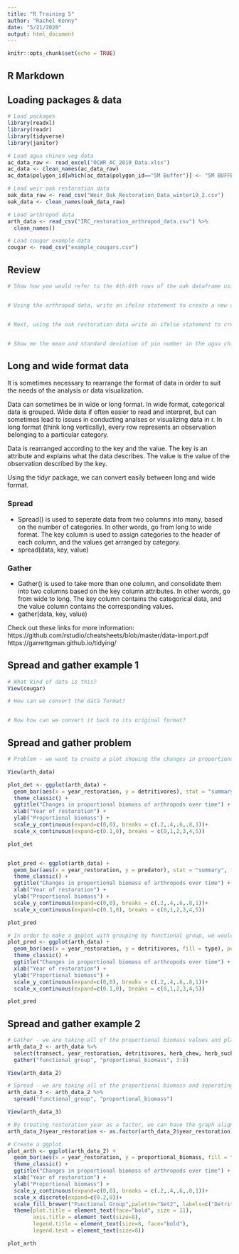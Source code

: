 ```yaml
---
title: "R Training 5"
author: "Rachel Kenny"
date: "5/21/2020"
output: html_document
---
```


```r
knitr::opts_chunk$set(echo = TRUE)
```

## R Markdown

## Loading packages & data
```r

# Load packages
library(readxl)
library(readr)
library(tidyverse)
library(janitor)

# Load agua chinon veg data
ac_data_raw <- read_excel("OCWR_AC_2019_Data.xlsx")
ac_data <- clean_names(ac_data_raw)
ac_data$polygon_id[which(ac_data$polygon_id=="5M Buffer")] <- "5M BUFFER"

# Load weir oak restoration data
oak_data_raw <- read_csv("Weir_Oak_Restoration_Data_winter19_2.csv")
oak_data <- clean_names(oak_data_raw) 

# Load arthropod data
arth_data <- read_csv("IRC_restoration_arthropod_data.csv") %>% 
  clean_names()

# Load cougar example data
cougar <- read_csv("example_cougars.csv")

```

## Review 
```r

# Show how you would refer to the 4th-6th rows of the oak dataframe using square brackets


# Using the arthropod data, write an ifelse statement to create a new column which assigns a 0 if the proportional biomass of predators is below .5, and the correct value for biomass if it is above .5


# Next, using the oak restoration data write an ifelse statement to create a new column based on location which assigns Lower to "L", Middle to "M" and Upper to "U".


# Show me the mean and standard deviation of pin number in the agua chinon dataset. How can I check whether pin number is normally distrbuted?

```



## Long and wide format data
It is sometimes necessary to rearrange the format of data in order to suit the needs of the analysis or data visualization.

Data can sometimes be in wide or long format. In wide format, categorical data is grouped. Wide data if often easier to read and interpret, but can sometimes lead to issues in conducting analses or visualizing data in r. In long format (think long vertically), every row represents an observation belonging to a particular category.

Data is rearranged according to the key and the value. The key is an attribute and explains what the data describes. The value is the value of the observation described by the key.

Using the tidyr package, we can convert easily between long and wide format.

### Spread
+ Spread() is used to seperate data from two columns into many, based on the number of categories. In other words, go from long to wide format. The key column is used to assign categories to the header of each column, and the values get arranged by category.
+ spread(data, key, value)

### Gather
+ Gather() is used to take more than one column, and consolidate them into two columns based on the key column attributes. In other words, go from wide to long. The key column contains the categorical data, and the value column contains the corresponding values.
+ gather(data, key, value)


Check out these links for more information:
https://github.com/rstudio/cheatsheets/blob/master/data-import.pdf
https://garrettgman.github.io/tidying/


## Spread and gather example 1
```r

# What kind of data is this?
View(cougar)

# How can we convert the data format?


# Now how can we convert it back to its original format?


```


## Spread and gather problem
```r
# Problem - we want to create a plot showing the changes in proportional biomass of various functional groups over time, but our data is not set up in a way that is conducive to making that plot.

View(arth_data)

plot_det <- ggplot(arth_data) + 
  geom_bar(aes(x = year_restoration, y = detritivores), stat = "summary", fun.y = "mean") +
  theme_classic() +
  ggtitle("Changes in proportional biomass of arthropods over time") +
  xlab("Year of restoration") +
  ylab("Proportional biomass") +
  scale_y_continuous(expand=c(0,0), breaks = c(.2,.4,.6,.8,1))+
  scale_x_continuous(expand=c(0.1,0), breaks = c(0,1,2,3,4,5))

plot_det


plot_pred <- ggplot(arth_data) + 
  geom_bar(aes(x = year_restoration, y = predator), stat = "summary", fun.y = "mean") +
  theme_classic() +
  ggtitle("Changes in proportional biomass of arthropods over time") +
  xlab("Year of restoration") +
  ylab("Proportional biomass") +
  scale_y_continuous(expand=c(0,0), breaks = c(.2,.4,.6,.8,1))+
  scale_x_continuous(expand=c(0.1,0), breaks = c(0,1,2,3,4,5))

plot_pred

# In order to make a gpplot with grouping by functional group, we would need one column with all the values, and one column with the category. In this example, the category is habitat type and the value is the proportional biomass of detritivores
plot_pred <- ggplot(arth_data) + 
  geom_bar(aes(x = year_restoration, y = detritivores, fill = type), position = "fill", stat = "summary", fun.y = "mean") +
  theme_classic() +
  ggtitle("Changes in proportional biomass of arthropods over time") +
  xlab("Year of restoration") +
  ylab("Proportional biomass") +
  scale_y_continuous(expand=c(0,0), breaks = c(.2,.4,.6,.8,1))+
  scale_x_continuous(expand=c(0.1,0), breaks = c(0,1,2,3,4,5))

plot_pred

```

## Spread and gather example 2
```r
# Gather - we are taking all of the proportional biomass values and placing them in one column
arth_data_2 <- arth_data %>% 
  select(transect, year_restoration, detritivores, herb_chew, herb_suck, parasitoid, pollinator, predator, scavenger) %>% 
  gather("functional_group", "proportional_biomass", 3:9)

View(arth_data_2)

# Spread - we are taking all of the proportional biomass and seperating them back out by their type
arth_data_3 <- arth_data_2 %>% 
  spread("functional_group", "proportional_biomass")

View(arth_data_3)

# By treating restoration year as a factor, we can have the graph aligned so that years 0, 1, 3, and 5 are equidistant
arth_data_2$year_restoration <- as.factor(arth_data_2$year_restoration)

# Create a ggplot
plot_arth <- ggplot(arth_data_2) + 
  geom_bar(aes(x = year_restoration, y = proportional_biomass, fill = functional_group), position = "fill", stat = "summary", fun.y = "mean") +
  theme_classic() +
  ggtitle("Changes in proportional biomass of arthropods over time") +
  xlab("Year of restoration") +
  ylab("Proportional biomass") +
  scale_y_continuous(expand=c(0,0), breaks = c(.2,.4,.6,.8,1))+
  scale_x_discrete(expand=c(0.2,0))+
  scale_fill_brewer("Functional Group",palette="Set2", labels=c("Detritivore", "Herbivore (chewing)", "Herbivore (sucking)", "Parasitoid", "Pollinator", "Predator", "Scavenger")) +
  theme(plot.title = element_text(face="bold", size = 11),
        axis.title = element_text(size=8),
        legend.title = element_text(size=8, face="bold"),
        legend.text = element_text(size=8))

plot_arth

```



